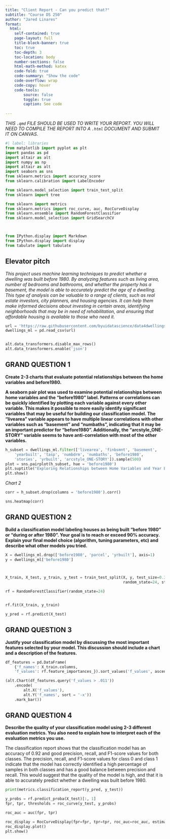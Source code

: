 ```yaml
---
title: "Client Report - Can you predict that?"
subtitle: "Course DS 250"
author: "Jared Linares"
format:
  html:
    self-contained: true
    page-layout: full
    title-block-banner: true
    toc: true
    toc-depth: 3
    toc-location: body
    number-sections: false
    html-math-method: katex
    code-fold: true
    code-summary: "Show the code"
    code-overflow: wrap
    code-copy: hover
    code-tools:
        source: false
        toggle: true
        caption: See code
    
---
```


_THIS `.qmd` FILE SHOULD BE USED TO WRITE YOUR REPORT.  YOU WILL NEED TO COMPILE THE REPORT INTO A `.html` DOCUMENT AND SUBMIT IT ON CANVAS._

```python
#| label: libraries
from matplotlib import pyplot as plt
import pandas as pd 
import altair as alt 
import numpy as np 
import altair as alt
import seaborn as sns
from sklearn.metrics import accuracy_score
from sklearn.calibration import LabelEncoder

from sklearn.model_selection import train_test_split
from sklearn import tree

from sklearn import metrics
from sklearn.metrics import roc_curve, auc, RocCurveDisplay
from sklearn.ensemble import RandomForestClassifier
from sklearn.model_selection import GridSearchCV



from IPython.display import Markdown
from IPython.display import display
from tabulate import tabulate
```


## Elevator pitch

_This project uses machine learning techniques to predict whether a dwelling was built before 1980. By analyzing features such as living area, number of bedrooms and bathrooms, and whether the property has a basement, the model is able to accurately predict the age of a dwelling. This type of analysis can be valuable to a range of clients, such as real estate investors, city planners, and housing agencies. It can help them make informed decisions about investing in certain areas, identifying neighborhoods that may be in need of rehabilitation, and ensuring that affordable housing is available to those who need it._


```python


url = 'https://raw.githubusercontent.com/byuidatascience/data4dwellings/master/data-raw/dwellings_ml/dwellings_ml.csv'
dwellings_ml = pd.read_csv(url)


alt.data_transformers.disable_max_rows()
alt.data_transformers.enable('json')


```


## GRAND QUESTION 1

__Create 2-3 charts that evaluate potential relationships between the home variables and before1980.__

__A seaborn pair plot was used to examine potential relationships between home variables and the "before1980" label. Patterns or correlations can be quickly identified by plotting each variable against every other variable. This makes it possible to more easily identify significant variables that may be useful for building our classification model. The "livearea" variable appears to have multiple linear correlations with other variables such as "basement" and "numbaths", indicating that it may be an important predictor for "before1980". Additionally, the "arcstyle_ONE-STORY" variable seems to have anti-correlation with most of the other variables.__

```python

h_subset = dwellings_ml.filter(['livearea', 'finbsmnt', 'basement', 
    'yearbuilt', 'tasp', 'numbdrm', 'numbaths', 'before1980',
    'stories', 'yrbuilt', 'arcstyle_ONE-STORY']).sample(500)
plot = sns.pairplot(h_subset, hue = 'before1980')
plt.suptitle("Exploring Relationships between Home Variables and Year Built: A Machine Learning Approach to Predicting Pre-1980 Homes in Denver, Colorado")
plt.show()


```

_Chart 2_

```python


corr = h_subset.drop(columns = 'before1980').corr()

sns.heatmap(corr)

```


## GRAND QUESTION 2

__Build a classification model labeling houses as being built “before 1980” or “during or after 1980”. Your goal is to reach or exceed 90% accuracy. Explain your final model choice (algorithm, tuning parameters, etc) and describe what other models you tried.__


```python

X = dwellings_ml.drop(['before1980', 'parcel', 'yrbuilt'], axis=1)
y = dwellings_ml['before1980']



X_train, X_test, y_train, y_test = train_test_split(X, y, test_size=0.3,
                                                    random_state=24, stratify=y)

rf = RandomForestClassifier(random_state=24)


rf.fit(X_train, y_train)

y_pred = rf.predict(X_test)

```


## GRAND QUESTION 3

__Justify your classification model by discussing the most important features selected by your model. This discussion should include a chart and a description of the features.__

```python

df_features = pd.DataFrame(
    {'f_names': X_train.columns, 
    'f_values': rf.feature_importances_}).sort_values('f_values', ascending = False)

(alt.Chart(df_features.query('f_values > .011'))
    .encode(
        alt.X('f_values'),
        alt.Y('f_names', sort = '-x'))
    .mark_bar())

```



## GRAND QUESTION 4

__Describe the quality of your classification model using 2-3 different evaluation metrics. You also need to explain how to interpret each of the evaluation metrics you use.__

The classification report shows that the classification model has an accuracy of 0.92 and good precision, recall, and F1-score values for both classes. The precision, recall, and F1-score values for class 0 and class 1 indicate that the model has correctly identified a high percentage of samples in both classes and has a good balance between precision and recall. This would suggest that the quality of the model is high, and that it is able to accurately predict whether a dwelling was built before 1980.

```python
print(metrics.classification_report(y_pred, y_test))
```



```python

y_probs = rf.predict_proba(X_test)[:, 1]
fpr, tpr, thresholds = roc_curve(y_test, y_probs)

roc_auc = auc(fpr, tpr)

roc_display = RocCurveDisplay(fpr=fpr, tpr=tpr, roc_auc=roc_auc, estimator_name='Random Forest Classifier')
roc_display.plot()
plt.show()

```



